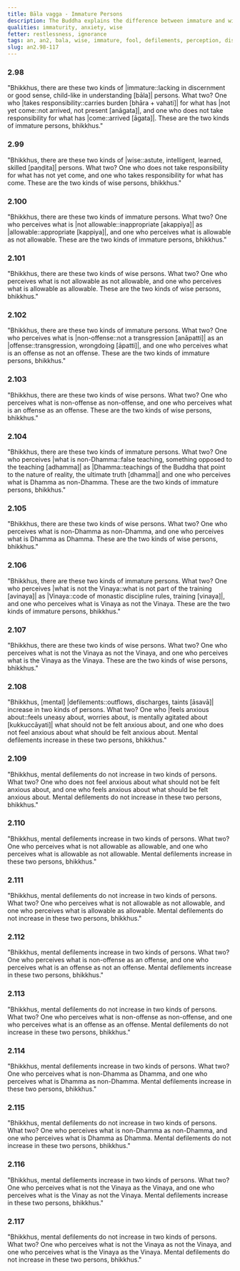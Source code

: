 ```yaml
---
title: Bāla vagga - Immature Persons
description: The Buddha explains the difference between immature and wise persons, and how mental defilements increase or decrease based on how one perceives.
qualities: immaturity, anxiety, wise
fetter: restlessness, ignorance
tags: an, an2, bala, wise, immature, fool, defilements, perception, discipline, dhamma, vinaya, offense, allowable, ignorance, wisdom, anxiety, mental agitation, restlessness
slug: an2.98-117
---
```


### 2.98

"Bhikkhus, there are these two kinds of |immature::lacking in discernment or good sense, child-like in understanding [bāla]| persons. What two? One who |takes responsibility::carries burden [bhāra + vahati]| for what has |not yet come::not arrived, not present [anāgata]|, and one who does not take responsibility for what has |come::arrived [āgata]|. These are the two kinds of immature persons, bhikkhus."

### 2.99

"Bhikkhus, there are these two kinds of |wise::astute, intelligent, learned, skilled [paṇḍita]| persons. What two? One who does not take responsibility for what has not yet come, and one who takes responsibility for what has come. These are the two kinds of wise persons, bhikkhus."

### 2.100

"Bhikkhus, there are these two kinds of immature persons. What two? One who perceives what is |not allowable::inappropriate [akappiya]| as |allowable::appropriate [kappiya]|, and one who perceives what is allowable as not allowable. These are the two kinds of immature persons, bhikkhus."

### 2.101

"Bhikkhus, there are these two kinds of wise persons. What two? One who perceives what is not allowable as not allowable, and one who perceives what is allowable as allowable. These are the two kinds of wise persons, bhikkhus."

### 2.102

"Bhikkhus, there are these two kinds of immature persons. What two? One who perceives what is |non-offense::not a transgression [anāpatti]| as an |offense::transgression, wrongdoing [āpatti]|, and one who perceives what is an offense as not an offense. These are the two kinds of immature persons, bhikkhus."

### 2.103

"Bhikkhus, there are these two kinds of wise persons. What two? One who perceives what is non-offense as non-offense, and one who perceives what is an offense as an offense. These are the two kinds of wise persons, bhikkhus."

### 2.104

"Bhikkhus, there are these two kinds of immature persons. What two? One who perceives |what is non-Dhamma::false teaching, something opposed to the teaching [adhamma]| as |Dhamma::teachings of the Buddha that point to the nature of reality, the ultimate truth [dhamma]| and one who perceives what is Dhamma as non-Dhamma. These are the two kinds of immature persons, bhikkhus."

### 2.105

"Bhikkhus, there are these two kinds of wise persons. What two? One who perceives what is non-Dhamma as non-Dhamma, and one who perceives what is Dhamma as Dhamma. These are the two kinds of wise persons, bhikkhus."

### 2.106

"Bhikkhus, there are these two kinds of immature persons. What two? One who perceives |what is not the Vinaya::what is not part of the training [avinaya]| as |Vinaya::code of monastic discipline rules, training [vinaya]|, and one who perceives what is Vinaya as not the Vinaya. These are the two kinds of immature persons, bhikkhus."

### 2.107

"Bhikkhus, there are these two kinds of wise persons. What two? One who perceives what is not the Vinaya as not the Vinaya, and one who perceives what is the Vinaya as the Vinaya. These are the two kinds of wise persons, bhikkhus."

### 2.108

"Bhikkhus, [mental] |defilements::outflows, discharges, taints [āsavā]| increase in two kinds of persons. What two? One who |feels anxious about::feels uneasy about, worries about, is mentally agitated about [kukkuccāyati]| what should not be felt anxious about, and one who does not feel anxious about what should be felt anxious about. Mental defilements increase in these two persons, bhikkhus."

### 2.109

"Bhikkhus, mental defilements do not increase in two kinds of persons. What two? One who does not feel anxious about what should not be felt anxious about, and one who feels anxious about what should be felt anxious about. Mental defilements do not increase in these two persons, bhikkhus."

### 2.110

"Bhikkhus, mental defilements increase in two kinds of persons. What two? One who perceives what is not allowable as allowable, and one who perceives what is allowable as not allowable. Mental defilements increase in these two persons, bhikkhus."

### 2.111

"Bhikkhus, mental defilements do not increase in two kinds of persons. What two? One who perceives what is not allowable as not allowable, and one who perceives what is allowable as allowable. Mental defilements do not increase in these two persons, bhikkhus."

### 2.112

"Bhikkhus, mental defilements increase in two kinds of persons. What two? One who perceives what is non-offense as an offense, and one who perceives what is an offense as not an offense. Mental defilements increase in these two persons, bhikkhus."

### 2.113

"Bhikkhus, mental defilements do not increase in two kinds of persons. What two? One who perceives what is non-offense as non-offense, and one who perceives what is an offense as an offense. Mental defilements do not increase in these two persons, bhikkhus."

### 2.114

"Bhikkhus, mental defilements increase in two kinds of persons. What two? One who perceives what is non-Dhamma as Dhamma, and one who perceives what is Dhamma as non-Dhamma. Mental defilements increase in these two persons, bhikkhus."

### 2.115

"Bhikkhus, mental defilements do not increase in two kinds of persons. What two? One who perceives what is non-Dhamma as non-Dhamma, and one who perceives what is Dhamma as Dhamma. Mental defilements do not increase in these two persons, bhikkhus."

### 2.116

"Bhikkhus, mental defilements increase in two kinds of persons. What two? One who perceives what is not the Vinaya as the Vinaya, and one who perceives what is the Vinay as not the Vinaya. Mental defilements increase in these two persons, bhikkhus."

### 2.117

"Bhikkhus, mental defilements do not increase in two kinds of persons. What two? One who perceives what is not the Vinaya as not the Vinaya, and one who perceives what is the Vinaya as the Vinaya. Mental defilements do not increase in these two persons, bhikkhus."